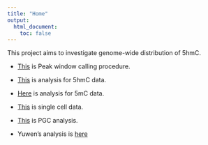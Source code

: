 ```yaml
---
title: "Home"
output:
  html_document:
    toc: false
---
```


This project aims to investigate genome-wide distribution of 5hmC.  

*  [This](PeakCalling-procedure.html) is Peak window calling procedure. 
* [This](JumpSeq-analysis.html) is analysis for 5hmC data.
* [Here](5mCAnalysis.html) is analysis for 5mC data. 
* [This](SingleCell.html) is single cell data. 
* [This](PGC-analysis.html) is PGC analysis. 

* Yuwen's analysis is [here][Yuwen]

[Yuwen]: http://liu-genomics.github.io/Tiao_Seq/index.html

